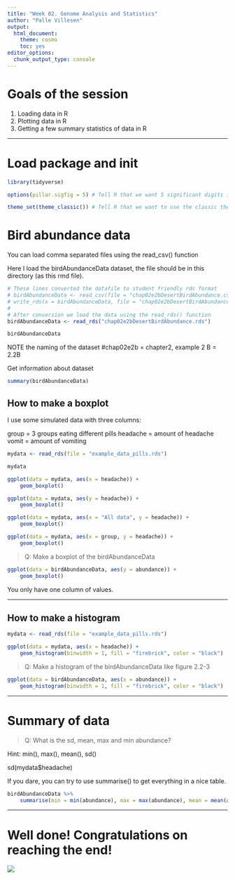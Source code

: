 ```yaml
---
title: "Week 02. Genome Analysis and Statistics"
author: "Palle Villesen"
output:
  html_document: 
    theme: cosmo
    toc: yes
editor_options: 
  chunk_output_type: console
---
```


# Goals of the session

1. Loading data in R 
2. Plotting data in R 
3. Getting a few summary statistics of data in R

---

# Load package and init

```r

library(tidyverse)

options(pillar.sigfig = 5) # Tell R that we want 5 significant digits in output

theme_set(theme_classic()) # Tell R that we want to use the classic theme for plots
```

# Bird abundance data

You can load comma separated files using the read_csv() function

Here I load the birdAbundanceData dataset, the file should be in this directory (as this rmd file).

```r

# These lines converted the datafile to student friendly rds format
# birdAbundanceData <- read_csv(file = "chap02e2bDesertBirdAbundance.csv")
# write_rds(x = birdAbundanceData, file = "chap02e2bDesertBirdAbundance.rds")
#
# After conversion we load the data using the read_rds() function
birdAbundanceData <- read_rds("chap02e2bDesertBirdAbundance.rds")

birdAbundanceData
```

NOTE the naming of the dataset #chap02e2b = chapter2, example 2 B = 2.2B

Get information about dataset

```r

summary(birdAbundanceData)

```

## How to make a boxplot

I use some simulated data with three columns:

group    = 3 groups eating different pills
headache = amount of headache
vomit    = amount of vomiting

```r

mydata <- read_rds(file = "example_data_pills.rds")

mydata

ggplot(data = mydata, aes(x = headache)) +
    geom_boxplot()

ggplot(data = mydata, aes(y = headache)) +
    geom_boxplot()

ggplot(data = mydata, aes(x = "All data", y = headache)) +
    geom_boxplot()

ggplot(data = mydata, aes(x = group, y = headache)) +
    geom_boxplot()
```

>Q: Make a boxplot of the birdAbundanceData
```r
ggplot(data = birdAbundanceData, aes(y = abundance)) +
    geom_boxplot()
```
You only have one column of values.
 

---

## How to make a histogram

```r

mydata <- read_rds(file = "example_data_pills.rds")

ggplot(data = mydata, aes(x = headache)) +
    geom_histogram(binwidth = 1, fill = "firebrick", color = "black")
```

>Q: Make a histogram of the birdAbundanceData like figure 2.2-3
```r
ggplot(data = birdAbundanceData, aes(x = abundance)) +
    geom_histogram(binwidth = 1, fill = "firebrick", color = "black")
```

---

# Summary of data

>Q: What is the sd, mean, max and min abundance?

Hint: min(), max(), mean(), sd()

sd(mydata$headache)

If you dare, you can try to use summarise() to get everything in a nice table.

```r
birdAbundanceData %>%
    summarise(min = min(abundance), max = max(abundance), mean = mean(abundance), sd = sd(abundance))
```
---


# Well done! Congratulations on reaching the end!

<img SRC='https://media.giphy.com/media/SggILpMXO7Xt6/giphy.gif' />
